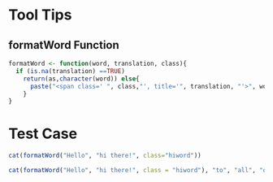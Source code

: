 Tool Tips
========================================================
## formatWord Function
```r
formatWord <- function(word, translation, class){
  if (is.na(translation) ==TRUE)
    return(as,character(word)) else{
      paste("<span class=' ", class,"', title='", translation, "'>", word, "</span>")
    }
}

```

# Test Case
```r
cat(formatWord("Hello", "hi there!", class="hiword"))
```

```r
cat(formatWord("Hello", "hi there!", class = "hiword"), "to", "all", "of", "you", "in", formatWord("Television Land.", "TV viewers", class = "hiword"))
```
